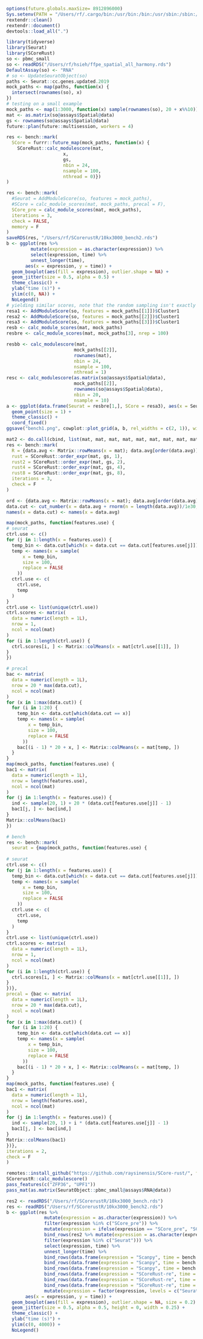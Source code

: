 ```r
options(future.globals.maxSize= 8912896000)
Sys.setenv(PATH = "/Users/rf/.cargo/bin:/usr/bin:/bin:/usr/sbin:/sbin:/usr/local/bin:/usr/local/ncbi/blast/bin:/Library/TeX/texbin:/opt/X11/bin:/Library/Apple/usr/bin:/Library/Frameworks/Mono.framework/Versions/Current/Commands:/Applications/RStudio.app/Contents/MacOS/postback")
rextendr::clean()
rextendr::document()
devtools::load_all(".")
```

```r
library(tidyverse)
library(Seurat)
library(SCoreRust)
so <- pbmc_small
so <- readRDS("/Users/rf/hsieh/ffpe_spatial_all_harmony.rds")
DefaultAssay(so) <- "RNA"
# so <- UpdateSeuratObject(so)
paths <- Seurat::cc.genes.updated.2019
mock_paths <- map(paths, function(x) {
  intersect(rownames(so), x)
})
# testing on a small example
mock_paths <- map(1:3000, function(x) sample(rownames(so), 20 + x%%10))
mat <- as.matrix(so@assays$Spatial@data)
gs <- rownames(so@assays$Spatial@data)
future::plan(future::multisession, workers = 4)

res <- bench::mark(
  SCore = furrr::future_map(mock_paths, function(x) {
    SCoreRust::calc_modulescore(mat,
                     x,
                     gs,
                     nbin = 24,
                     nsample = 100,
                     nthread = 0)})
)

res <- bench::mark(
  #Seurat = AddModuleScore(so, features = mock_paths),
  #SCore = calc_module_scores(mat, mock_paths, precal = F),
  SCore_pre = calc_module_scores(mat, mock_paths),
  iterations = 3,
  check = FALSE,
  memory = F
)
saveRDS(res, "/Users/rf/SCorerustR/10kx3000_bench2.rds")
b <- ggplot(res %>%
         mutate(expression = as.character(expression)) %>%
         select(expression, time) %>%
         unnest_longer(time), 
       aes(x = expression, y = time)) +
  geom_boxplot(aes(fill = expression), outlier.shape = NA) +
  geom_jitter(size = 0.5, alpha = 0.5) +
  theme_classic() +
  ylab("time (s)") +
  ylim(c(0, NA)) +
  NoLegend()
# yielding similar scores, note that the random sampling isn't exactly the same
resa1 <- AddModuleScore(so, features = mock_paths[[1]])$Cluster1
resa2 <- AddModuleScore(so, features = mock_paths[[2]])$Cluster1
resa3 <- AddModuleScore(so, features = mock_paths[[3]])$Cluster1
resb <- calc_module_scores(mat, mock_paths)
resbre <- calc_module_scores(mat, mock_paths[3], nrep = 100)

resbb <- calc_modulescore(mat,
                         mock_paths[[2]],
                         rownames(mat),
                         nbin = 24,
                         nsample = 100, 
                         nthread = 1)
resc <- calc_modulescore(as.matrix(so@assays$Spatial@data),
                         mock_paths[[2]],
                         rownames(so@assays$Spatial@data),
                         nbin = 20,
                         nsample = 10)
a <- ggplot(data.frame(Seurat = resbre[1,], SCore = resa3), aes(x = Seurat, y = SCore)) + 
  geom_point(size = 1) +
  theme_classic() +
  coord_fixed()
ggsave("bench1.png", cowplot::plot_grid(a, b, rel_widths = c(2, 1)), width = 6, height = 3)
```

```r
mat2 <- do.call(cbind, list(mat, mat, mat, mat, mat, mat, mat, mat, mat))
res <- bench::mark(
  R = {data.avg <- Matrix::rowMeans(x = mat); data.avg[order(data.avg)]} %>% names(),
  rust = SCoreRust::order_expr(mat, gs, 1),
  rust2 = SCoreRust::order_expr(mat, gs, 2),
  rust4 = SCoreRust::order_expr(mat, gs, 4),
  rust8 = SCoreRust::order_expr(mat, gs, 8),
  iterations = 3,
  check = F
)
```

```r
ord <- {data.avg <- Matrix::rowMeans(x = mat); data.avg[order(data.avg)]} %>% names()
data.cut <- cut_number(x = data.avg + rnorm(n = length(data.avg))/1e30, n = 24, labels = FALSE, right = FALSE)
names(x = data.cut) <- names(x = data.avg)

map(mock_paths, function(features.use) {
# seurat
ctrl.use <- c()
for (j in 1:length(x = features.use)) {
  temp_bin <- data.cut[which(x = data.cut == data.cut[features.use[j]])]
  temp <- names(x = sample(
      x = temp_bin,
      size = 100,
      replace = FALSE
    ))
  ctrl.use <- c(
    ctrl.use,
    temp
  ) 
}
ctrl.use <- list(unique(ctrl.use))
ctrl.scores <- matrix(
  data = numeric(length = 1L),
  nrow = 1,
  ncol = ncol(mat)
)
for (i in 1:length(ctrl.use)) {
  ctrl.scores[i, ] <- Matrix::colMeans(x = mat[ctrl.use[[1]], ])
}
})

# precal
bac <- matrix(
  data = numeric(length = 1L),
  nrow = 20 * max(data.cut),
  ncol = ncol(mat)
)
for (x in 1:max(data.cut)) {
  for (i in 1:20) {
    temp_bin <- data.cut[which(data.cut == x)]
    temp <- names(x = sample(
        x = temp_bin,
        size = 100,
        replace = FALSE
      ))
    bac[(i - 1) * 20 + x, ] <- Matrix::colMeans(x = mat[temp, ])
  }
}
map(mock_paths, function(features.use) {
bac1 <- matrix(
  data = numeric(length = 1L),
  nrow = length(features.use),
  ncol = ncol(mat)
)
for (j in 1:length(x = features.use)) {
  ind <- sample(20, 1) + 20 * (data.cut[features.use[j]] - 1)
  bac1[j, ] <- bac[ind,]
}
Matrix::colMeans(bac1)
})

# bench
res <- bench::mark(
  seurat = {map(mock_paths, function(features.use) {
  
# seurat
ctrl.use <- c()
for (j in 1:length(x = features.use)) {
  temp_bin <- data.cut[which(x = data.cut == data.cut[features.use[j]])]
  temp <- names(x = sample(
      x = temp_bin,
      size = 100,
      replace = FALSE
    ))
  ctrl.use <- c(
    ctrl.use,
    temp
  ) 
}
ctrl.use <- list(unique(ctrl.use))
ctrl.scores <- matrix(
  data = numeric(length = 1L),
  nrow = 1,
  ncol = ncol(mat)
)
for (i in 1:length(ctrl.use)) {
  ctrl.scores[i, ] <- Matrix::colMeans(x = mat[ctrl.use[[1]], ])
}
})},
precal = {bac <- matrix(
  data = numeric(length = 1L),
  nrow = 20 * max(data.cut),
  ncol = ncol(mat)
)
for (x in 1:max(data.cut)) {
  for (i in 1:20) {
    temp_bin <- data.cut[which(data.cut == x)]
    temp <- names(x = sample(
        x = temp_bin,
        size = 100,
        replace = FALSE
      ))
    bac[(i - 1) * 20 + x, ] <- Matrix::colMeans(x = mat[temp, ])
  }
}
map(mock_paths, function(features.use) {
bac1 <- matrix(
  data = numeric(length = 1L),
  nrow = length(features.use),
  ncol = ncol(mat)
)
for (j in 1:length(x = features.use)) {
  ind <- sample(20, 1) + i * (data.cut[features.use[j]] - 1)
  bac1[j, ] <- bac[ind,]
}
Matrix::colMeans(bac1)
})},
iterations = 2,
check = F
)
```


```r
remotes::install_github("https://github.com/raysinensis/SCore-rust/", force = TRUE)
SCorerustR::calc_modulescore()
pass_features(c("ZFP36", "UPF1"))
pass_mat(as.matrix(SeuratObject::pbmc_small@assays$RNA@data))
```

```r
res2 <- readRDS("/Users/rf/SCorerustR/10kx3000_bench.rds")
res <- readRDS("/Users/rf/SCorerustR/10kx3000_bench2.rds")
b <- ggplot(res %>%
              mutate(expression = as.character(expression)) %>%
              filter(expression %in% c("SCore_pre")) %>% 
              mutate(expression = ifelse(expression == "SCore_pre", "SCoreRust", expression)) %>% 
              bind_rows(res2 %>% mutate(expression = as.character(expression)) %>%
              filter(expression %in% c("Seurat"))) %>% 
              select(expression, time) %>%
              unnest_longer(time) %>% 
              bind_rows(data.frame(expression = "Scanpy", time = bench::as_bench_time(2653))) %>% 
              bind_rows(data.frame(expression = "Scanpy", time = bench::as_bench_time(2680))) %>% 
              bind_rows(data.frame(expression = "Scanpy", time = bench::as_bench_time(2583))) %>% 
              bind_rows(data.frame(expression = "SCoreRust-re", time = bench::as_bench_time(89.28348))) %>% 
              bind_rows(data.frame(expression = "SCoreRust-re", time = bench::as_bench_time(106.66742))) %>% 
              bind_rows(data.frame(expression = "SCoreRust-re", time = bench::as_bench_time(119.99710))) %>% 
              mutate(expression = factor(expression, levels = c("Seurat", "Scanpy", "SCoreRust", "SCoreRust-re"))),
       aes(x = expression, y = time)) +
  geom_boxplot(aes(fill = expression), outlier.shape = NA, size = 0.2) +
  geom_jitter(size = 0.5, alpha = 0.5, height = 0, width = 0.25) +
  theme_classic() +
  ylab("time (s)") +
  ylim(c(0, 4000)) +
  NoLegend()
```

